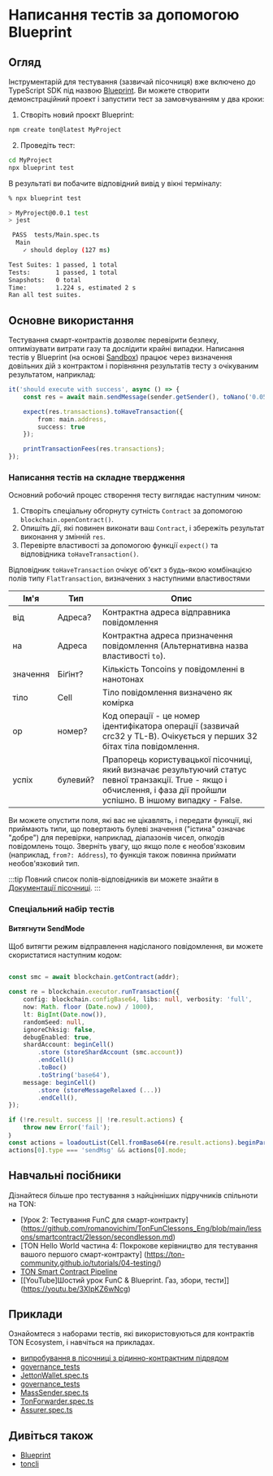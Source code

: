 # Написання тестів за допомогою Blueprint

## Огляд

Інструментарій для тестування (зазвичай пісочниця) вже включено до TypeScript SDK під назвою [Blueprint](/develop/smart-contracts/sdk/javascript). Ви можете створити демонстраційний проект і запустити тест за замовчуванням у два кроки:

1. Створіть новий проєкт Blueprint:

```bash
npm create ton@latest MyProject
```

2. Проведіть тест:

```bash
cd MyProject
npx blueprint test
```

В результаті ви побачите відповідний вивід у вікні терміналу:

```bash
% npx blueprint test

> MyProject@0.0.1 test
> jest

 PASS  tests/Main.spec.ts
  Main
    ✓ should deploy (127 ms)

Test Suites: 1 passed, 1 total
Tests:       1 passed, 1 total
Snapshots:   0 total
Time:        1.224 s, estimated 2 s
Ran all test suites.
```

## Основне використання

Тестування смарт-контрактів дозволяє перевірити безпеку, оптимізувати витрати газу та дослідити крайні випадки.
Написання тестів у Blueprint (на основі [Sandbox](https://github.com/ton-org/sandbox)) працює через визначення довільних дій з контрактом і порівняння результатів тесту з очікуваним результатом, наприклад:

```typescript
it('should execute with success', async () => {                              // description of the test case
    const res = await main.sendMessage(sender.getSender(), toNano('0.05'));  // performing an action with contract main and saving result in res

    expect(res.transactions).toHaveTransaction({                             // configure the expected result with expect() function
        from: main.address,                                                  // set expected sender for transaction we want to test matcher properties from
        success: true                                                        // set the desirable result using matcher property success
    });

    printTransactionFees(res.transactions);                                  // print table with details on spent fees
});
```

### Написання тестів на складне твердження

Основний робочий процес створення тесту виглядає наступним чином:

1. Створіть спеціальну обгорнуту сутність `Contract` за допомогою `blockchain.openContract()`.
2. Опишіть дії, які повинен виконати ваш `Contract`, і збережіть результат виконання у змінній `res`.
3. Перевірте властивості за допомогою функції `expect()` та відповідника `toHaveTransaction()`.

Відповідник `toHaveTransaction` очікує об'єкт з будь-якою комбінацією полів типу `FlatTransaction`, визначених з наступними властивостями

| Ім'я                                   | Тип                    | Опис                                                                                                                                                                                                                                                                                                                             |
| -------------------------------------- | ---------------------- | -------------------------------------------------------------------------------------------------------------------------------------------------------------------------------------------------------------------------------------------------------------------------------------------------------------------------------- |
| від                                    | Адреса?                | Контрактна адреса відправника повідомлення                                                                                                                                                                                                                                                                                       |
| на                                     | Адреса                 | Контрактна адреса призначення повідомлення (Альтернативна назва властивості `to`).                                                                                                                                                                                                                                               |
| значення                               | Біґінт?                | Кількість Toncoins у повідомленні в нанотонах                                                                                                                                                                                                                                                                                    |
| тіло                                   | Cell                   | Тіло повідомлення визначено як комірка                                                                                                                                                                                                                                                                                           |
| op                                     | номер?                 | Код операції - це номер ідентифікатора операції (зазвичай crc32 у TL-B). Очікується у перших 32 бітах тіла повідомлення.                                                                                                                                                                                                         |
| успіх                                  | булевий?               | Прапорець користувацької пісочниці, який визначає результуючий статус певної транзакції. True - якщо і обчислення, і фаза дії пройшли успішно. В іншому випадку - False.                                                                                                                                                         |

Ви можете опустити поля, які вас не цікавлять, і передати функції, які приймають типи, що повертають булеві значення ("істина" означає "добре") для перевірки, наприклад, діапазонів чисел, опкодів повідомлень тощо. Зверніть увагу, що якщо поле є необов'язковим (наприклад, `from?: Address`), то функція також повинна приймати необов'язковий тип.

:::tip
Повний список полів-відповідників ви можете знайти в [Документації пісочниці](https://github.com/ton-org/sandbox#test-a-transaction-with-matcher).
:::

### Спеціальний набір тестів

#### Витягнути SendMode

Щоб витягти режим відправлення надісланого повідомлення, ви можете скористатися наступним кодом:

```ts

const smc = await blockchain.getContract(addr);

const re = blockchain.executor.runTransaction({
    config: blockchain.configBase64, libs: null, verbosity: 'full',
    now: Math. floor (Date.now) / 1000),
    lt: BigInt(Date.now()),
    randomSeed: null,
    ignoreChksig: false,
    debugEnabled: true,
    shardAccount: beginCell()
        .store (storeShardAccount (smc.account))
        .endCell()
        .toBoc()
        .toString('base64'),
    message: beginCell()
        .store (storeMessageRelaxed (...))
        .endCell(),
});

if (!re.result. success || !re.result.actions) {
    throw new Error('fail');
｝
const actions = loadoutList(Cell.fromBase64(re.result.actions).beginParse());
actions[0].type === 'sendMsg' && actions[0].mode;

```

## Навчальні посібники

Дізнайтеся більше про тестування з найцінніших підручників спільноти на TON:

- [Урок 2: Тестування FunC для смарт-контракту] (https://github.com/romanovichim/TonFunClessons_Eng/blob/main/lessons/smartcontract/2lesson/secondlesson.md)
- [TON Hello World частина 4: Покрокове керівництво для тестування вашого першого смарт-контракту] (https://ton-community.github.io/tutorials/04-testing/)
- [TON Smart Contract Pipeline](https://dev.to/roma_i_m/ton-smart-contract-pipeline-write-simple-contract-and-compile-it-4pnh)
- [[YouTube]Шостий урок FunC & Blueprint. Газ, збори, тести]] (https://youtu.be/3XIpKZ6wNcg)

## Приклади

Ознайомтеся з наборами тестів, які використовуються для контрактів TON Ecosystem, і навчіться на прикладах.

- [випробування в пісочниці з рідинно-контрактним підрядом](https://github.com/ton-blockchain/liquid-staking-contract/tree/main/tests)
- [governance_tests](https://github.com/Trinketer22/governance_tests/blob/master/config_tests/tests/)
- [JettonWallet.spec.ts](https://github.com/EmelyanenkoK/modern_jetton/blob/master/tests/JettonWallet.spec.ts)
- [governance_tests](https://github.com/Trinketer22/governance_tests/blob/master/elector_tests/tests/complaint-test.fc)
- [MassSender.spec.ts](https://github.com/Gusarich/ton-mass-sender/blob/main/tests/MassSender.spec.ts)
- [TonForwarder.spec.ts](https://github.com/TrueCarry/ton-contract-forwarder/blob/main/src/contracts/ton-forwarder/TonForwarder.spec.ts)
- [Assurer.spec.ts](https://github.com/aSpite/dominant-assurance-contract/blob/main/tests/Assurer.spec.ts)

## Дивіться також

- [Blueprint](/develop/smart-contracts/sdk/javascript)
- [toncli](/develop/smart-contracts/testing/toncli)
